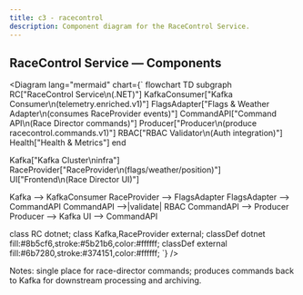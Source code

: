 ```yaml
---
title: c3 - racecontrol
description: Component diagram for the RaceControl Service.
---
```


## RaceControl Service — Components

<Diagram lang="mermaid" chart={`
flowchart TD
  subgraph RC["RaceControl Service\n(.NET)"]
    KafkaConsumer["Kafka Consumer\n(telemetry.enriched.v1)"]
    FlagsAdapter["Flags & Weather Adapter\n(consumes RaceProvider events)"]
    CommandAPI["Command API\n(Race Director commands)"]
    Producer["Producer\n(produce racecontrol.commands.v1)"]
    RBAC["RBAC Validator\n(Auth integration)"]
    Health["Health & Metrics"]
  end

  Kafka["Kafka Cluster\ninfra"]
  RaceProvider["RaceProvider\n(flags/weather/position)"]
  UI["Frontend\n(Race Director UI)"]

  Kafka --> KafkaConsumer
  RaceProvider --> FlagsAdapter
  FlagsAdapter --> CommandAPI
  CommandAPI -->|validate| RBAC
  CommandAPI --> Producer
  Producer --> Kafka
  UI --> CommandAPI

  class RC dotnet;
  class Kafka,RaceProvider external;
  classDef dotnet fill:#8b5cf6,stroke:#5b21b6,color:#ffffff;
  classDef external fill:#6b7280,stroke:#374151,color:#ffffff;
  `} />

Notes: single place for race-director commands; produces commands back to Kafka for downstream processing and archiving.
